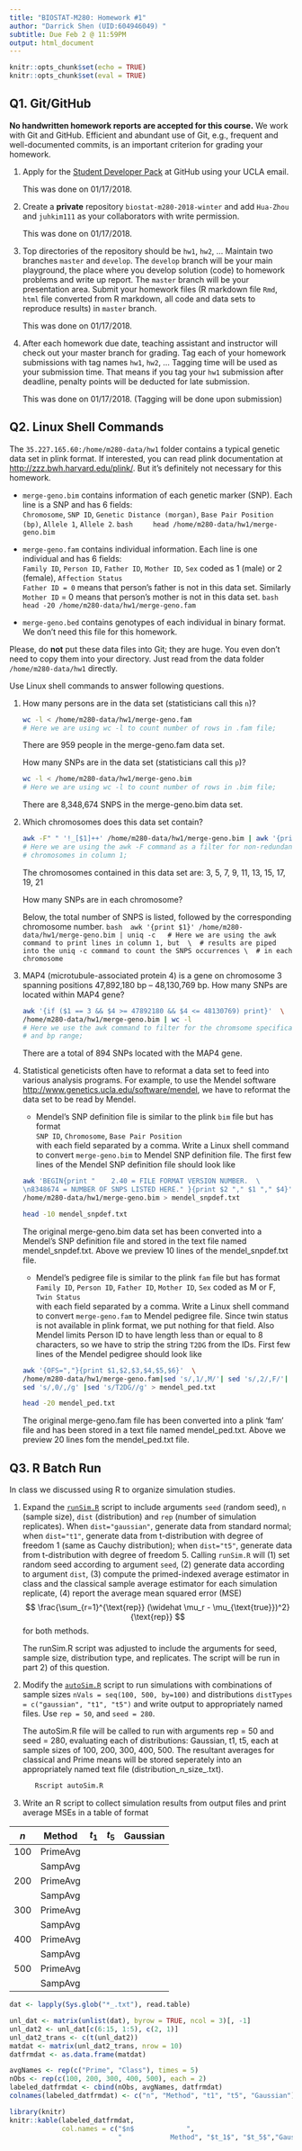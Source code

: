 ```yaml
---
title: "BIOSTAT-M280: Homework #1"
author: "Darrick Shen (UID:604946049) "
subtitle: Due Feb 2 @ 11:59PM
output: html_document
---
```



```r
knitr::opts_chunk$set(echo = TRUE)
knitr::opts_chunk$set(eval = TRUE)
```

## Q1. Git/GitHub

**No handwritten homework reports are accepted for this course.** We work with Git and GitHub. Efficient and abundant use of Git, e.g., frequent and well-documented commits, is an important criterion for grading your homework.

1. Apply for the [Student Developer Pack](https://education.github.com/pack) at GitHub using your UCLA email.

    This was done on 01/17/2018.

2. Create a **private** repository `biostat-m280-2018-winter` and add `Hua-Zhou` and `juhkim111` as your collaborators with write permission.

    This was done on 01/17/2018.

3. Top directories of the repository should be `hw1`, `hw2`, ... Maintain two branches `master` and `develop`. The `develop` branch will be your main playground, the place where you develop solution (code) to homework problems and write up report. The `master` branch will be your presentation area. Submit your homework files (R markdown file `Rmd`, `html` file converted from R markdown, all code and data sets to reproduce results) in `master` branch.

    This was done on 01/17/2018.

4. After each homework due date, teaching assistant and instructor will check out your master branch for grading. Tag each of your homework submissions with tag names `hw1`, `hw2`, ... Tagging time will be used as your submission time. That means if you tag your `hw1` submission after deadline, penalty points will be deducted for late submission.

    This was done on 01/17/2018. (Tagging will be done upon submission)
    
## Q2. Linux Shell Commands

The `35.227.165.60:/home/m280-data/hw1` folder contains a typical genetic data set in plink format. If interested, you can read plink documentation at <http://zzz.bwh.harvard.edu/plink/>. But it's definitely not necessary for this homework.

- `merge-geno.bim` contains information of each genetic marker (SNP). Each line is a SNP and has 6 fields:  
`Chromosome`, `SNP ID`, `Genetic Distance (morgan)`, `Base Pair Position (bp)`, `Allele 1`, `Allele 2`.
    ```bash
    head /home/m280-data/hw1/merge-geno.bim
    ```

- `merge-geno.fam` contains individual information. Each line is one individual and has 6 fields:  
`Family ID`, `Person ID`, `Father ID`, `Mother ID`, `Sex` coded as 1 (male) or 2 (female), `Affection Status`  
`Father ID = 0` means that person's father is not in this data set. Similarly `Mother ID` = 0 means that person's mother is not in this data set.
    ```bash
    head -20 /home/m280-data/hw1/merge-geno.fam
    ```

- `merge-geno.bed` contains genotypes of each individual in binary format. We don't need this file for this homework.

Please, do **not** put these data files into Git; they are huge. You even don't need to copy them into your directory. Just read from the data folder `/home/m280-data/hw1` directly.

Use Linux shell commands to answer following questions. 

1. How many persons are in the data set (statisticians call this `n`)?

    ```bash
    wc -l < /home/m280-data/hw1/merge-geno.fam
    # Here we are using wc -l to count number of rows in .fam file;
    ```
    There are 959 people in the merge-geno.fam data set.
    
    How many SNPs are in the data set (statisticians call this `p`)?

    ```bash
    wc -l < /home/m280-data/hw1/merge-geno.bim
    # Here we are using wc -l to count number of rows in .bim file;
    ```
    There are 8,348,674 SNPS in the merge-geno.bim data set.
    
2. Which chromosomes does this data set contain? 
    
    ```bash
    awk -F" " '!_[$1]++' /home/m280-data/hw1/merge-geno.bim | awk '{print $1}'
    # Here we are using the awk -F command as a filter for non-redundant  \
    # chromosomes in column 1;
    ```
    The chromosomes contained in this data set are: 3, 5, 7, 9, 11, 13, 15, 17, 19, 21
    
    How many SNPs are in each chromosome?

    Below, the total number of SNPS is listed, followed by the corresponding chromosome number.
    ```bash
    awk '{print $1}' /home/m280-data/hw1/merge-geno.bim | uniq -c 
    # Here we are using the awk command to print lines in column 1, but  \
    # results are piped into the uniq -c command to count the SNPS occurrences \
    # in each chromosome
    ```

3. MAP4 (microtubule-associated protein 4) is a gene on chromosome 3 spanning positions 47,892,180 bp -- 48,130,769 bp. How many SNPs are located within MAP4 gene?

    ```bash
    awk '{if ($1 == 3 && $4 >= 47892180 && $4 <= 48130769) print}'  \
    /home/m280-data/hw1/merge-geno.bim | wc -l
    # Here we use the awk command to filter for the chromsome specification  \
    # and bp range;
    ```

    There are a total of 894 SNPs located with the MAP4 gene.

4. Statistical geneticists often have to reformat a data set to feed into various analysis programs. For example, to use the Mendel software <http://www.genetics.ucla.edu/software/mendel>, we have to reformat the data set to be read by Mendel.

      - Mendel's SNP definition file is similar to the plink `bim` file but has format  
      `SNP ID`, `Chromosome`, `Base Pair Position`  
      with each field separated by a comma. Write a Linux shell command to convert `merge-geno.bim` to Mendel SNP definition file. The first few lines of the Mendel SNP definition file should look like
    
    ```bash
    awk 'BEGIN{print "    2.40 = FILE FORMAT VERSION NUMBER.  \
    \n8348674 = NUMBER OF SNPS LISTED HERE." }{print $2 "," $1 "," $4}'  \
    /home/m280-data/hw1/merge-geno.bim > mendel_snpdef.txt

    head -10 mendel_snpdef.txt
    ```
    The original merge-geno.bim data set has been converted into a Mendel's SNP definition file and stored
    in the text file named mendel_snpdef.txt. Above we preview 10 lines of the mendel_snpdef.txt file.
    
    - Mendel's pedigree file is similar to the plink `fam` file but has format  
    `Family ID`, `Person ID`, `Father ID`, `Mother ID`, `Sex` coded as M or F, `Twin Status`  
    with each field separated by a comma. Write a Linux shell command to convert `merge-geno.fam` to   Mendel pedigree file. Since twin status is not available in plink format, we put nothing for that field. Also Mendel limits Person ID to have length less than or equal to 8 characters, so we have to strip the string `T2DG` from the IDs. First few lines of the Mendel pedigree should look like
    
    ```bash
    awk '{OFS=","}{print $1,$2,$3,$4,$5,$6}'  \
    /home/m280-data/hw1/merge-geno.fam|sed 's/,1/,M/'| sed 's/,2/,F/'|  \
    sed 's/,0/,/g' |sed 's/T2DG//g' > mendel_ped.txt 
    
    head -20 mendel_ped.txt
    ```
    
    The original merge-geno.fam file has been converted into a plink 'fam' file and has been stored in
    a text file named mendel_ped.txt. Above we preview 20 lines fom the mendel_ped.txt file.

## Q3. R Batch Run

In class we discussed using R to organize simulation studies. 

1. Expand the [`runSim.R`](http://hua-zhou.github.io/teaching/biostatm280-2018winter/slides/02-linux/runSim.R) script to include arguments `seed` (random seed), `n` (sample size), `dist` (distribution) and `rep` (number of simulation replicates). When `dist="gaussian"`, generate data from standard normal; when `dist="t1"`, generate data from t-distribution with degree of freedom 1 (same as Cauchy distribution); when `dist="t5"`, generate data from t-distribution with degree of freedom 5. Calling `runSim.R` will (1) set random seed according to argument `seed`, (2) generate data according to argument `dist`, (3) compute the primed-indexed average estimator in class and the classical sample average estimator for each simulation replicate, (4) report the average mean squared error (MSE)
$$
  \frac{\sum_{r=1}^{\text{rep}} (\widehat \mu_r - \mu_{\text{true}})^2}{\text{rep}}
$$
for both methods.

    The runSim.R script was adjusted to include the arguments for seed, sample size, distribution type, and replicates. The script will be run in part 2) of this question.

2. Modify the [`autoSim.R`](http://hua-zhou.github.io/teaching/biostatm280-2018winter/slides/02-linux/autoSim.R) script to run simulations with combinations of sample sizes `nVals = seq(100, 500, by=100)` and distributions `distTypes = c("gaussian", "t1", "t5")` and write output to appropriately named files. Use `rep = 50`, and `seed = 280`. 
  
    The autoSim.R file will be called to run with arguments rep = 50 and seed = 280, evaluating each of distributions:            Gaussian, t1, t5, each at sample sizes of 100, 200, 300, 400, 500. The resultant averages for classical and Prime means
    will be stored seperately into an appropriately named text file (distribution_n_size_.txt).
    
    ```bash
       Rscript autoSim.R
    ```

3. Write an R script to collect simulation results from output files and print average MSEs in a table of format

| $n$ | Method   | $t_1$ | $t_5$ | Gaussian |
|-----|----------|-------|-------|----------|
| 100 | PrimeAvg |       |       |          |
|     | SampAvg  |       |       |          |
| 200 | PrimeAvg |       |       |          |
|     | SampAvg  |       |       |          |
| 300 | PrimeAvg |       |       |          |
|     | SampAvg  |       |       |          |
| 400 | PrimeAvg |       |       |          |
|     | SampAvg  |       |       |          |
| 500 | PrimeAvg |       |       |          |
|     | SampAvg  |       |       |          |

```r
dat <- lapply(Sys.glob("*_.txt"), read.table)

unl_dat <- matrix(unlist(dat), byrow = TRUE, ncol = 3)[, -1] 
unl_dat2 <- unl_dat[c(6:15, 1:5), c(2, 1)]  
unl_dat2_trans <- c(t(unl_dat2)) 
matdat <- matrix(unl_dat2_trans, nrow = 10)
datfrmdat <- as.data.frame(matdat) 

avgNames <- rep(c("Prime", "Class"), times = 5)  
nObs <- rep(c(100, 200, 300, 400, 500), each = 2) 
labeled_datfrmdat <- cbind(nObs, avgNames, datfrmdat) 
colnames(labeled_datfrmdat) <- c("n", "Method", "t1", "t5", "Gaussian")

library(knitr) 
knitr::kable(labeled_datfrmdat,  
             col.names = c("$n$             ",  
                           "            Method", "$t_1$", "$t_5$","Gaussian"))
```

